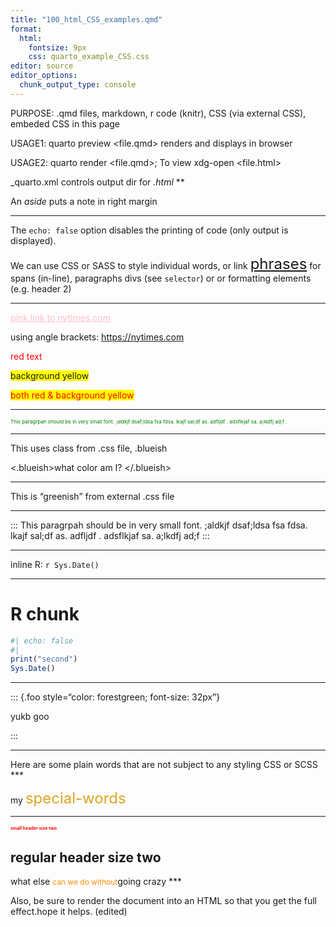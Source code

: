 ```yaml
---
title: "100_html_CSS_examples.qmd"
format: 
  html:
    fontsize: 9px
    css: quarto_example_CSS.css
editor: source 
editor_options: 
  chunk_output_type: console
---
```

PURPOSE:    .qmd files, markdown, r code (knitr), CSS (via external CSS), embeded CSS in this page 

USAGE1:     quarto preview <file.qmd>    renders and displays in browser

USAGE2:      quarto render  <file.qmd>;   To view xdg-open <file.html>

_quarto.xml   controls output dir for *.html
***

[An *aside* puts a note in right margin]{.aside}

***

The `echo: false` option disables the printing of code (only output is displayed).

We can use CSS or SASS to style individual words, or link
[phrases](https://google.com){style="font-size: 24px"} for spans (in-line), paragraphs
divs (see `selector`) or or formatting elements (e.g. header 2)

------------------------------------------------------------------------

[pink link to nytimes.com](https://nytimes.com){style="color:pink"}

using angle brackets: <https://nytimes.com>

[red text]{style="color:red"}

[background yellow]{style="background-color: yellow"}

[both red & background yellow]{style="color: red; background-color:yellow"}

***

::: {style="font-size: 8px; color:green"}
This paragrpah should be in very small font. ;aldkjf dsaf;ldsa fsa fdsa. lkajf sal;df as. adfljdf . adsflkjaf sa. a;lkdfj ad;f .
::: 

***

<!-- TODO: -->
<span class=".blueish"> This uses class from .css file, .blueish</span>

<p>
<.blueish>what color am I? </.blueish>
</p>

***

<greenish>  This is "greenish" from external .css file </greenish>

***

:::
This paragrpah should be in very small font. ;aldkjf dsaf;ldsa fsa fdsa. lkajf sal;df as. adfljdf . adsflkjaf sa. a;lkdfj ad;f
:::

***

inline R: `r Sys.Date()`

***

# R chunk
```r
#| echo: false
#| 
print("second")
Sys.Date()
```
***

::: {.foo style="color: forestgreen; font-size: 32px"}

<!-- `:::` begins a Div -->
<example of div>
yukb goo

:::

***

Here are some plain words that are not subject to any styling CSS or SCSS
    ***

<!-- Next:  apply a CSS style to a Span.  In this case the `special-words` -->

my [special-words]{style="color: goldenrod; font-size: 24px"}

***

## small header size two {style="color: red; font-size: 7px"}

## regular header size two

what else [can we do without]{style="color: darkorange; font-size: 12px"}going crazy
***

Also, be sure to render the document into an HTML so that you get the full effect.hope it helps. (edited)
